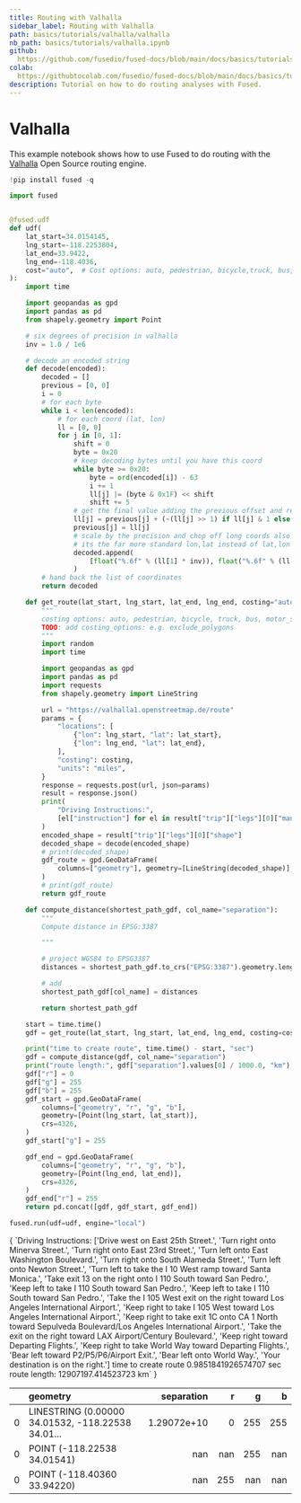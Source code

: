 ```yaml
---
title: Routing with Valhalla
sidebar_label: Routing with Valhalla
path: basics/tutorials/valhalla/valhalla
nb_path: basics/tutorials/valhalla.ipynb
github:
  https://github.com/fusedio/fused-docs/blob/main/docs/basics/tutorials/valhalla.ipynb
colab:
  https://githubtocolab.com/fusedio/fused-docs/blob/main/docs/basics/tutorials/valhalla.ipynb
description: Tutorial on how to do routing analyses with Fused.
---
```



<LinkButtons
  githubUrl="https://github.com/fusedio/fused-docs/blob/main/docs/basics/tutorials/valhalla.ipynb"
  colabUrl="https://githubtocolab.com/fusedio/fused-docs/blob/main/docs/basics/tutorials/valhalla.ipynb"
/>

# Valhalla

This example notebook shows how to use Fused to do routing with the
[Valhalla](https://github.com/valhalla/valhalla) Open Source routing engine.

```python
!pip install fused -q
```

```python
import fused


@fused.udf
def udf(
    lat_start=34.0154145,
    lng_start=-118.2253804,
    lat_end=33.9422,
    lng_end=-118.4036,
    cost="auto",  # Cost options: auto, pedestrian, bicycle,truck, bus, motor_scooter
):
    import time

    import geopandas as gpd
    import pandas as pd
    from shapely.geometry import Point

    # six degrees of precision in valhalla
    inv = 1.0 / 1e6

    # decode an encoded string
    def decode(encoded):
        decoded = []
        previous = [0, 0]
        i = 0
        # for each byte
        while i < len(encoded):
            # for each coord (lat, lon)
            ll = [0, 0]
            for j in [0, 1]:
                shift = 0
                byte = 0x20
                # keep decoding bytes until you have this coord
                while byte >= 0x20:
                    byte = ord(encoded[i]) - 63
                    i += 1
                    ll[j] |= (byte & 0x1F) << shift
                    shift += 5
                # get the final value adding the previous offset and remember it for the next
                ll[j] = previous[j] + (~(ll[j] >> 1) if ll[j] & 1 else (ll[j] >> 1))
                previous[j] = ll[j]
                # scale by the precision and chop off long coords also flip the positions so
                # its the far more standard lon,lat instead of lat,lon
                decoded.append(
                    [float("%.6f" % (ll[1] * inv)), float("%.6f" % (ll[0] * inv))]
                )
        # hand back the list of coordinates
        return decoded

    def get_route(lat_start, lng_start, lat_end, lng_end, costing="auto"):
        """
        costing options: auto, pedestrian, bicycle, truck, bus, motor_scooter
        TODO: add costing_options: e.g. exclude_polygons
        """
        import random
        import time

        import geopandas as gpd
        import pandas as pd
        import requests
        from shapely.geometry import LineString

        url = "https://valhalla1.openstreetmap.de/route"
        params = {
            "locations": [
                {"lon": lng_start, "lat": lat_start},
                {"lon": lng_end, "lat": lat_end},
            ],
            "costing": costing,
            "units": "miles",
        }
        response = requests.post(url, json=params)
        result = response.json()
        print(
            "Driving Instructions:",
            [el["instruction"] for el in result["trip"]["legs"][0]["maneuvers"]],
        )
        encoded_shape = result["trip"]["legs"][0]["shape"]
        decoded_shape = decode(encoded_shape)
        # print(decoded_shape)
        gdf_route = gpd.GeoDataFrame(
            columns=["geometry"], geometry=[LineString(decoded_shape)], crs=4326
        )
        # print(gdf_route)
        return gdf_route

    def compute_distance(shortest_path_gdf, col_name="separation"):
        """
        Compute distance in EPSG:3387

        """

        # project WGS84 to EPSG3387
        distances = shortest_path_gdf.to_crs("EPSG:3387").geometry.length

        # add
        shortest_path_gdf[col_name] = distances

        return shortest_path_gdf

    start = time.time()
    gdf = get_route(lat_start, lng_start, lat_end, lng_end, costing=cost)

    print("time to create route", time.time() - start, "sec")
    gdf = compute_distance(gdf, col_name="separation")
    print("route length:", gdf["separation"].values[0] / 1000.0, "km")
    gdf["r"] = 0
    gdf["g"] = 255
    gdf["b"] = 255
    gdf_start = gpd.GeoDataFrame(
        columns=["geometry", "r", "g", "b"],
        geometry=[Point(lng_start, lat_start)],
        crs=4326,
    )
    gdf_start["g"] = 255

    gdf_end = gpd.GeoDataFrame(
        columns=["geometry", "r", "g", "b"],
        geometry=[Point(lng_end, lat_end)],
        crs=4326,
    )
    gdf_end["r"] = 255
    return pd.concat([gdf, gdf_start, gdf_end])
```

```python
fused.run(udf=udf, engine="local")
```

<CellOutput>
{
  `Driving Instructions: ['Drive west on East 25th Street.', 'Turn right onto Minerva Street.', 'Turn right onto East 23rd Street.', 'Turn left onto East Washington Boulevard.', 'Turn right onto South Alameda Street.', 'Turn left onto Newton Street.', 'Turn left to take the I 10 West ramp toward Santa Monica.', 'Take exit 13 on the right onto I 110 South toward San Pedro.', 'Keep left to take I 110 South toward San Pedro.', 'Keep left to take I 110 South toward San Pedro.', 'Take the I 105 West exit on the right toward Los Angeles International Airport.', 'Keep right to take I 105 West toward Los Angeles International Airport.', 'Keep right to take exit 1C onto CA 1 North toward Sepulveda Boulevard/Los Angeles International Airport.', 'Take the exit on the right toward LAX Airport/Century Boulevard.', 'Keep right toward Departing Flights.', 'Keep right to take World Way toward Departing Flights.', 'Bear left toward P2/P5/P6/Airport Exit.', 'Bear left onto World Way.', 'Your destination is on the right.']
time to create route 0.9851841926574707 sec
route length: 12907197.414523723 km`
}
</CellOutput>



|    | geometry                                          |    separation |   r |   g |   b |
|---:|:--------------------------------------------------|--------------:|----:|----:|----:|
|  0 | LINESTRING (0.00000 34.01532, -118.22538 34.01... |   1.29072e+10 |   0 | 255 | 255 |
|  0 | POINT (-118.22538 34.01541)                       | nan           | nan | 255 | nan |
|  0 | POINT (-118.40360 33.94220)                       | nan           | 255 | nan | nan |

```python

```
